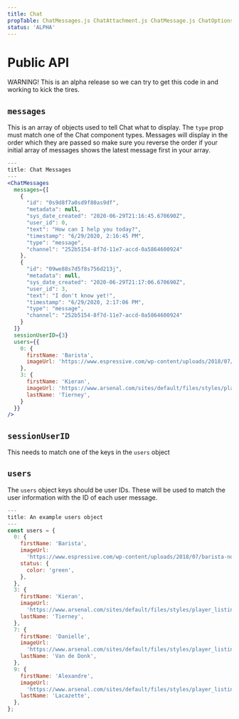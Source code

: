```yaml
---
title: Chat
propTable: ChatMessages.js ChatAttachment.js ChatMessage.js ChatOptions.js ChatSystem.js ChatTyping.js
status: 'ALPHA'
---
```


# Public API

WARNING! This is an alpha release so we can try to get this code in and working to kick the tires.

## `messages`

This is an array of objects used to tell Chat what to display. The `type` prop must match one of the Chat component types. Messages will display in the order which they are passed so make sure you reverse the order if your initial array of messages shows the latest message first in your array.

```jsx
---
title: Chat Messages
---
<ChatMessages
  messages={[
    {
      "id": "0s9d8f7a0sd9f80as9df",
      "metadata": null,
      "sys_date_created": "2020-06-29T21:16:45.670690Z",
      "user_id": 0,
      "text": "How can I help you today?",
      "timestamp": "6/29/2020, 2:16:45 PM",
      "type": "message",
      "channel": "252b5154-8f7d-11e7-accd-0a5864600924"
    },
    {
      "id": "09we88s7d5f8s756d213j",
      "metadata": null,
      "sys_date_created": "2020-06-29T21:17:06.670690Z",
      "user_id": 3,
      "text": "I don't know yet!",
      "timestamp": "6/29/2020, 2:17:06 PM",
      "type": "message",
      "channel": "252b5154-8f7d-11e7-accd-0a5864600924"
    }
  ]}
  sessionUserID={3}
  users={{
    0: {
      firstName: 'Barista',
      imageUrl: 'https://www.espressive.com/wp-content/uploads/2018/07/barista-notalk-bubble.png',
    },
    3: {
      firstName: 'Kieran',
      imageUrl: 'https://www.arsenal.com/sites/default/files/styles/player_listing_image_400x252/public/images/Tierney_1045x658.jpg',
      lastName: 'Tierney',
    }
  }}
/>
```

## `sessionUserID`

This needs to match one of the keys in the `users` object

## `users`

The `users` object keys should be user IDs. These will be used to match the user information with the ID of each user message.

```javascript
---
title: An example users object
---
const users = {
  0: {
    firstName: 'Barista',
    imageUrl:
      'https://www.espressive.com/wp-content/uploads/2018/07/barista-notalk-bubble.png',
    status: {
      color: 'green',
    },
  },
  3: {
    firstName: 'Kieran',
    imageUrl:
      'https://www.arsenal.com/sites/default/files/styles/player_listing_image_400x252/public/images/Tierney_1045x658.jpg',
    lastName: 'Tierney',
  },
  7: {
    firstName: 'Danielle',
    imageUrl:
      'https://www.arsenal.com/sites/default/files/styles/player_listing_image_400x252/public/images/VandeDonk2_1045x658.jpg',
    lastName: 'Van de Donk',
  },
  9: {
    firstName: 'Alexandre',
    imageUrl:
      'https://www.arsenal.com/sites/default/files/styles/player_listing_image_400x252/public/images/Lacazette_1045x658_1.jpg',
    lastName: 'Lacazette',
  },
};
```
